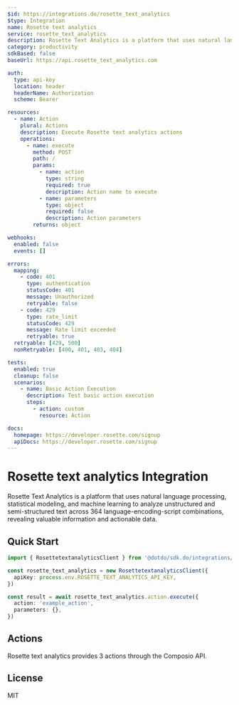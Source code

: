 ```yaml
---
$id: https://integrations.do/rosette_text_analytics
$type: Integration
name: Rosette text analytics
service: rosette_text_analytics
description: Rosette Text Analytics is a platform that uses natural language processing, statistical modeling, and machine learning to analyze unstructured and semi-structured text across 364 language-encoding-script combinations, revealing valuable information and actionable data.
category: productivity
sdkBased: false
baseUrl: https://api.rosette_text_analytics.com

auth:
  type: api-key
  location: header
  headerName: Authorization
  scheme: Bearer

resources:
  - name: Action
    plural: Actions
    description: Execute Rosette text analytics actions
    operations:
      - name: execute
        method: POST
        path: /
        params:
          - name: action
            type: string
            required: true
            description: Action name to execute
          - name: parameters
            type: object
            required: false
            description: Action parameters
        returns: object

webhooks:
  enabled: false
  events: []

errors:
  mapping:
    - code: 401
      type: authentication
      statusCode: 401
      message: Unauthorized
      retryable: false
    - code: 429
      type: rate_limit
      statusCode: 429
      message: Rate limit exceeded
      retryable: true
  retryable: [429, 500]
  nonRetryable: [400, 401, 403, 404]

tests:
  enabled: true
  cleanup: false
  scenarios:
    - name: Basic Action Execution
      description: Test basic action execution
      steps:
        - action: custom
          resource: Action

docs:
  homepage: https://developer.rosette.com/signup
  apiDocs: https://developer.rosette.com/signup
---
```


# Rosette text analytics Integration

Rosette Text Analytics is a platform that uses natural language processing, statistical modeling, and machine learning to analyze unstructured and semi-structured text across 364 language-encoding-script combinations, revealing valuable information and actionable data.

## Quick Start

```typescript
import { RosettetextanalyticsClient } from '@dotdo/sdk.do/integrations/rosette_text_analytics'

const rosette_text_analytics = new RosettetextanalyticsClient({
  apiKey: process.env.ROSETTE_TEXT_ANALYTICS_API_KEY,
})

const result = await rosette_text_analytics.action.execute({
  action: 'example_action',
  parameters: {},
})
```

## Actions

Rosette text analytics provides 3 actions through the Composio API.

## License

MIT
